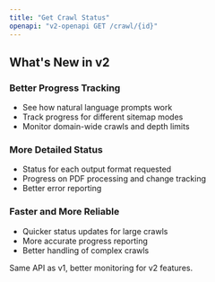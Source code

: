 ```yaml
---
title: "Get Crawl Status"
openapi: "v2-openapi GET /crawl/{id}"
---
```


## What's New in v2

### Better Progress Tracking

- See how natural language prompts work
- Track progress for different sitemap modes
- Monitor domain-wide crawls and depth limits

### More Detailed Status

- Status for each output format requested
- Progress on PDF processing and change tracking
- Better error reporting

### Faster and More Reliable

- Quicker status updates for large crawls
- More accurate progress reporting
- Better handling of complex crawls

Same API as v1, better monitoring for v2 features.
